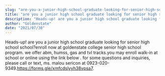 ```yaml
---
slug: "are-you-a-junior-high-school-graduate-looking-for-senior-high-school-school"
title: "are you a junior high school graduate looking for senior high school school?"
description: "Heads-up! are you a junior high school graduate looking for senior high school school?enroll now..."
author: "Goldenstate"
date: "2021/07/30"
---
```


Heads-up! are you a junior high school graduate looking for senior high school school?enroll now at goldenstate college senior high school program. we offer abm, humss, gas and tvl tracks.you may enroll walk-in at school or online using the link below . for some questions and inquiries, please call or text, ms. malou sericon at 0923-020-9349.https://forms.gle/xmfcdslyyh38vpsa7.